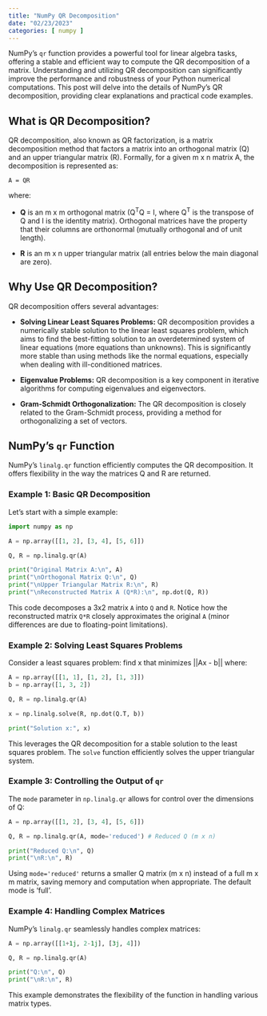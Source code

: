 ```yaml
---
title: "NumPy QR Decomposition"
date: "02/23/2023"
categories: [ numpy ]
---
```



NumPy's `qr` function provides a powerful tool for linear algebra tasks, offering a stable and efficient way to compute the QR decomposition of a matrix.  Understanding and utilizing QR decomposition can significantly improve the performance and robustness of your Python numerical computations. This post will delve into the details of NumPy's QR decomposition, providing clear explanations and practical code examples.

## What is QR Decomposition?

QR decomposition, also known as QR factorization, is a matrix decomposition method that factors a matrix into an orthogonal matrix (Q) and an upper triangular matrix (R).  Formally, for a given m x n matrix A, the decomposition is represented as:

`A = QR`

where:

* **Q** is an m x m orthogonal matrix (Q<sup>T</sup>Q = I, where Q<sup>T</sup> is the transpose of Q and I is the identity matrix).  Orthogonal matrices have the property that their columns are orthonormal (mutually orthogonal and of unit length).

* **R** is an m x n upper triangular matrix (all entries below the main diagonal are zero).

## Why Use QR Decomposition?

QR decomposition offers several advantages:

* **Solving Linear Least Squares Problems:** QR decomposition provides a numerically stable solution to the linear least squares problem, which aims to find the best-fitting solution to an overdetermined system of linear equations (more equations than unknowns).  This is significantly more stable than using methods like the normal equations, especially when dealing with ill-conditioned matrices.

* **Eigenvalue Problems:** QR decomposition is a key component in iterative algorithms for computing eigenvalues and eigenvectors.

* **Gram-Schmidt Orthogonalization:**  The QR decomposition is closely related to the Gram-Schmidt process, providing a method for orthogonalizing a set of vectors.

## NumPy's `qr` Function

NumPy's `linalg.qr` function efficiently computes the QR decomposition.  It offers flexibility in the way the matrices Q and R are returned.

### Example 1: Basic QR Decomposition

Let's start with a simple example:

```python
import numpy as np

A = np.array([[1, 2], [3, 4], [5, 6]])

Q, R = np.linalg.qr(A)

print("Original Matrix A:\n", A)
print("\nOrthogonal Matrix Q:\n", Q)
print("\nUpper Triangular Matrix R:\n", R)
print("\nReconstructed Matrix A (Q*R):\n", np.dot(Q, R))
```

This code decomposes a 3x2 matrix `A` into `Q` and `R`.  Notice how the reconstructed matrix `Q*R` closely approximates the original `A` (minor differences are due to floating-point limitations).


### Example 2:  Solving Least Squares Problems

Consider a least squares problem: find x that minimizes ||Ax - b|| where:

```python
A = np.array([[1, 1], [1, 2], [1, 3]])
b = np.array([1, 3, 2])

Q, R = np.linalg.qr(A)

x = np.linalg.solve(R, np.dot(Q.T, b))

print("Solution x:", x)
```

This leverages the QR decomposition for a stable solution to the least squares problem. The `solve` function efficiently solves the upper triangular system.


### Example 3:  Controlling the Output of `qr`

The `mode` parameter in `np.linalg.qr` allows for control over the dimensions of Q:

```python
A = np.array([[1, 2], [3, 4], [5, 6]])

Q, R = np.linalg.qr(A, mode='reduced') # Reduced Q (m x n)

print("Reduced Q:\n", Q)
print("\nR:\n", R)
```

Using `mode='reduced'` returns a smaller Q matrix (m x n) instead of a full m x m matrix, saving memory and computation when appropriate.  The default mode is 'full'.


###  Example 4:  Handling Complex Matrices


NumPy's `linalg.qr` seamlessly handles complex matrices:

```python
A = np.array([[1+1j, 2-1j], [3j, 4]])

Q, R = np.linalg.qr(A)

print("Q:\n", Q)
print("\nR:\n", R)

```

This example demonstrates the flexibility of the function in handling various matrix types.

